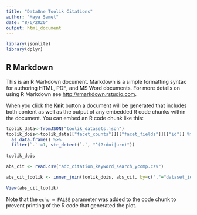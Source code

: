 ```yaml
---
title: "DataOne Toolik Citations"
author: "Maya Samet"
date: "8/6/2020"
output: html_document
---
```


```r
library(jsonlite)
library(dplyr)
```

## R Markdown

This is an R Markdown document. Markdown is a simple formatting syntax for authoring HTML, PDF, and MS Word documents. For more details on using R Markdown see <http://rmarkdown.rstudio.com>.

When you click the **Knit** button a document will be generated that includes both content as well as the output of any embedded R code chunks within the document. You can embed an R code chunk like this:

```r
toolik_data<-fromJSON("toolik_datasets.json")
toolik_dois<-toolik_data[["facet_counts"]][["facet_fields"]][["id"]] %>%
  as.data.frame() %>%
  filter(`.`!=1, str_detect(`.`, "^(?:doi|urn)"))
  
toolik_dois
```

```r
abs_cit <- read.csv("adc_citation_keyword_search_ycomp.csv")

abs_cit_toolik <- inner_join(toolik_dois, abs_cit, by=c("."="dataset_id"))
  
View(abs_cit_toolik)
```

Note that the `echo = FALSE` parameter was added to the code chunk to prevent printing of the R code that generated the plot.
